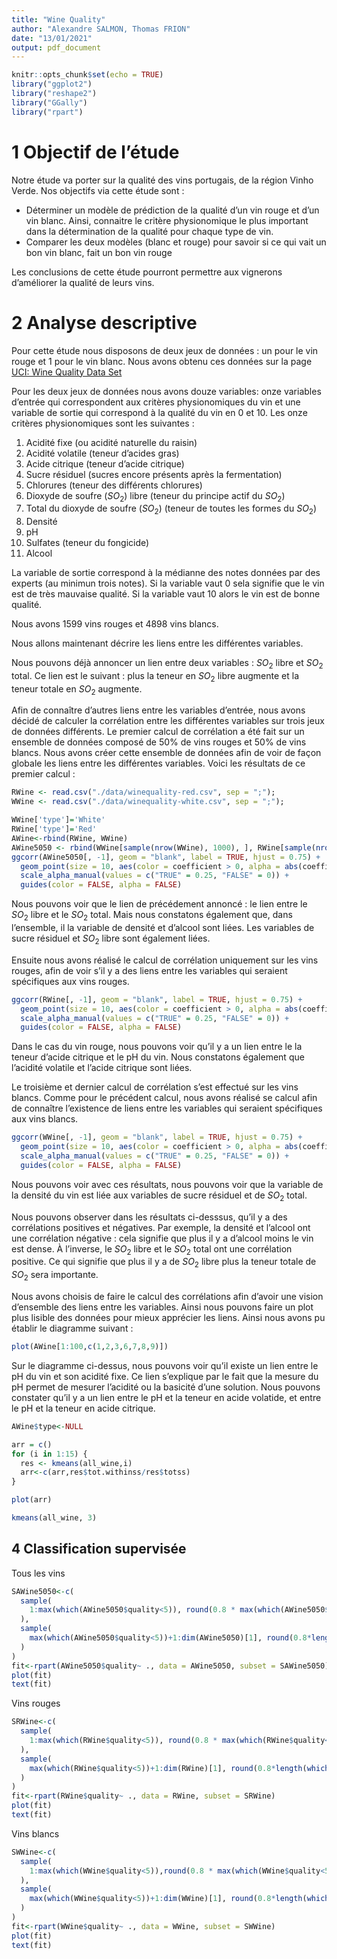 ```yaml
---
title: "Wine Quality"
author: "Alexandre SALMON, Thomas FRION"
date: "13/01/2021"
output: pdf_document
---
```


```r
knitr::opts_chunk$set(echo = TRUE)
library("ggplot2")
library("reshape2")
library("GGally")
library("rpart")

```

# 1 Objectif de l'étude

Notre étude va porter sur la qualité des vins portugais, de la région Vinho Verde. Nos objectifs via cette étude sont : 

* Déterminer un modèle de prédiction de la qualité d'un vin rouge et d'un vin blanc. Ainsi, connaitre le critère physionomique le plus important dans la détermination de la qualité pour chaque type de vin.
* Comparer les deux modèles (blanc et rouge) pour savoir si ce qui vait un bon vin blanc, fait un bon vin rouge

Les conclusions de cette étude pourront permettre aux vignerons d'améliorer la qualité de leurs vins.

# 2 Analyse descriptive

Pour cette étude nous disposons de deux jeux de données : un pour le vin rouge et 1 pour le vin blanc. Nous avons obtenu ces données sur la page [UCI: Wine Quality Data Set](https://archive.ics.uci.edu/ml/datasets/Wine+Quality) 

Pour les deux jeux de données nous avons douze variables: onze variables d'entrée qui correspondent aux critères physionomiques du vin et une variable de sortie qui correspond à la qualité du vin en 0 et 10.
Les onze critères physionomiques sont les suivantes : 

1. Acidité fixe (ou acidité naturelle du raisin)
2. Acidité volatile (teneur d'acides gras)
3. Acide citrique (teneur d'acide citrique)
4. Sucre résiduel (sucres encore présents après la fermentation)
5. Chlorures (teneur des différents chlorures)
6. Dioxyde de soufre ($SO_2$) libre (teneur du principe actif du $SO_2$)
7. Total du dioxyde de soufre ($SO_2$) (teneur de toutes les formes du $SO_2$)
8. Densité
9. pH
10. Sulfates (teneur du fongicide)
11. Alcool

La variable de sortie correspond à la médianne des notes données par des experts (au minimun trois notes). Si la variable vaut 0 sela signifie que le vin est de très mauvaise qualité. Si la variable vaut 10 alors le vin est de bonne qualité.

Nous avons 1599 vins rouges et 4898 vins blancs.

Nous allons maintenant décrire les liens entre les différentes variables.

Nous pouvons déjà annoncer un lien entre deux variables : $SO_2$ libre et $SO_2$ total. Ce lien est le suivant : plus la teneur en $SO_2$ libre augmente et la teneur totale en $SO_2$ augmente.

Afin de connaître d'autres liens entre les variables d'entrée, nous avons décidé de calculer la corrélation entre les différentes variables sur trois jeux de données différents.
Le premier calcul de corrélation a été fait sur un ensemble de données composé de 50% de vins rouges et 50% de vins blancs. Nous avons créer cette ensemble de données afin de voir de façon globale les liens entre les différentes variables. Voici les résultats de ce premier calcul : 

```r
RWine <- read.csv("./data/winequality-red.csv", sep = ";"); 
WWine <- read.csv("./data/winequality-white.csv", sep = ";");

WWine['type']='White'
RWine['type']='Red'
AWine<-rbind(RWine, WWine)
AWine5050 <- rbind(WWine[sample(nrow(WWine), 1000), ], RWine[sample(nrow(RWine), 1000), ])
ggcorr(AWine5050[, -1], geom = "blank", label = TRUE, hjust = 0.75) +
  geom_point(size = 10, aes(color = coefficient > 0, alpha = abs(coefficient) > 0.5)) +
  scale_alpha_manual(values = c("TRUE" = 0.25, "FALSE" = 0)) +
  guides(color = FALSE, alpha = FALSE)

```

Nous pouvons voir que le lien de précédement annoncé : le lien entre le $SO_2$ libre et le $SO_2$ total. Mais nous constatons également que, dans l'ensemble, il la variable de densité et d'alcool sont liées. Les variables de sucre résiduel et $SO_2$ libre sont également liées. 

Ensuite nous avons réalisé le calcul de corrélation uniquement sur les vins rouges, afin de voir s'il y a des liens entre les variables qui seraient spécifiques aux vins rouges.

```r
ggcorr(RWine[, -1], geom = "blank", label = TRUE, hjust = 0.75) +
  geom_point(size = 10, aes(color = coefficient > 0, alpha = abs(coefficient) > 0.5)) +
  scale_alpha_manual(values = c("TRUE" = 0.25, "FALSE" = 0)) +
  guides(color = FALSE, alpha = FALSE)

```

Dans le cas du vin rouge, nous pouvons voir qu'il y a un lien entre le la teneur d'acide citrique et le pH du vin. Nous constatons également que l'acidité volatile et l'acide citrique sont liées.

Le troisième et dernier calcul de corrélation s'est effectué sur les vins blancs. Comme pour le précédent calcul, nous avons réalisé se calcul afin de connaître l'existence de liens entre les variables qui seraient spécifiques aux vins blancs.

```r
ggcorr(WWine[, -1], geom = "blank", label = TRUE, hjust = 0.75) +
  geom_point(size = 10, aes(color = coefficient > 0, alpha = abs(coefficient) > 0.5)) +
  scale_alpha_manual(values = c("TRUE" = 0.25, "FALSE" = 0)) +
  guides(color = FALSE, alpha = FALSE)
```

Nous pouvons voir avec ces résultats, nous pouvons voir que la variable de la densité du vin est liée aux variables de sucre résiduel et de $SO_2$ total. 

Nous pouvons observer dans les résultats ci-desssus, qu'il y a des corrélations positives et négatives. Par exemple, la densité et l'alcool ont une corrélation négative : cela signifie que plus il y a d'alcool moins le vin est dense. À l'inverse, le $SO_2$ libre et le $SO_2$ total ont une corrélation positive. Ce qui signifie que plus il y a de $SO_2$ libre plus la teneur totale de $SO_2$ sera importante.

Nous avons choisis de faire le calcul des corrélations afin d'avoir une vision d'ensemble des liens entre les variables. Ainsi nous pouvons faire un plot plus lisible des données pour mieux apprécier les liens.
Ainsi nous avons pu établir le diagramme suivant :

```r
plot(AWine[1:100,c(1,2,3,6,7,8,9)])
```

Sur le diagramme ci-dessus, nous pouvons voir qu'il existe un lien entre le pH du vin et son acidité fixe. Ce lien s'explique par le fait que la mesure du pH permet de mesurer l'acidité ou la basicité d'une solution. 
Nous pouvons constater qu'il y a un lien entre le pH et la teneur en acide volatide, et entre le pH et la teneur en acide citrique. 

```r
AWine$type<-NULL

arr = c()
for (i in 1:15) {
  res <- kmeans(all_wine,i)
  arr<-c(arr,res$tot.withinss/res$totss)
}

plot(arr)

kmeans(all_wine, 3)
```


## 4 Classification supervisée

Tous les vins
```r
SAWine5050<-c(
  sample(
    1:max(which(AWine5050$quality<5)), round(0.8 * max(which(AWine5050$quality<5)), digits=0)
  ),
  sample(
    max(which(AWine5050$quality<5))+1:dim(AWine5050)[1], round(0.8*length(which(AWine5050$quality>=5)), digits = 0)
  )
)
fit<-rpart(AWine5050$quality~ ., data = AWine5050, subset = SAWine5050)
plot(fit)
text(fit)

```

Vins rouges
```r
SRWine<-c(
  sample(
    1:max(which(RWine$quality<5)), round(0.8 * max(which(RWine$quality<5)), digits=0)
  ),
  sample(
    max(which(RWine$quality<5))+1:dim(RWine)[1], round(0.8*length(which(RWine$quality>=5)), digits = 0)
  )
)
fit<-rpart(RWine$quality~ ., data = RWine, subset = SRWine)
plot(fit)
text(fit)

```

Vins blancs
```r
SWWine<-c(
  sample(
    1:max(which(WWine$quality<5)),round(0.8 * max(which(WWine$quality<5)), digits=0)
  ),
  sample(
    max(which(WWine$quality<5))+1:dim(WWine)[1], round(0.8*length(which(WWine$quality>=5)), digits = 0)
  )
)
fit<-rpart(WWine$quality~ ., data = WWine, subset = SWWine)
plot(fit)
text(fit)
```